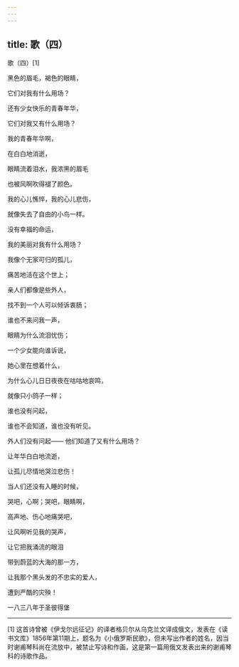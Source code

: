 ```yaml
---
---
---
```

title: 歌（四）
---



歌（四）[1]


黑色的眉毛，褐色的眼睛，

它们对我有什么用场？

还有少女快乐的青春年华，

它们对我又有什么用场？

我的青春年华啊，

在白白地消逝，

眼睛流着泪水，我浓黑的眉毛

也被风啊吹得褪了颜色。

我的心儿憔悴，我的心儿悲伤，

就像失去了自由的小鸟一样。

没有幸福的命运，

我的美丽对我有什么用场？

我像个无家可归的孤儿，

痛苦地活在这个世上；

亲人们都像是些外人，

找不到一个人可以倾诉衷肠；

谁也不来问我一声，

眼睛为什么流泪忧伤；

一个少女能向谁诉说，

她心里在想着什么，

为什么心儿日日夜夜在咕咕地哀鸣，

就像只小鸽子一样；

谁也没有问起，

谁也不会知道，谁也没有听见。

外人们没有问起—— 他们知道了又有什么用场？

让年华白白地流逝，

让孤儿尽情地哭泣悲伤！

当人们还没有入睡的时候，

哭吧，心啊；哭吧，眼睛啊，

高声地、伤心地痛哭吧，

让风啊听见我的哭声，

让它把我涌流的眼泪

带到蔚蓝的大海的那一方，

让我那个黑头发的不忠实的爱人，

遭到严酷的灾殃！

一八三八年于圣彼得堡



* * *



[1] 这首诗曾被《伊戈尔远征记》的译者格贝尔从乌克兰文译成俄文，发表在《读书文库》1856年第11期上，题名为《小俄罗斯民歌》，但未写出作者的姓名，因当时谢甫琴科尚在流放中，被禁止写诗和作画，这是第一篇用俄文发表出来的谢甫琴科的诗歌作品。